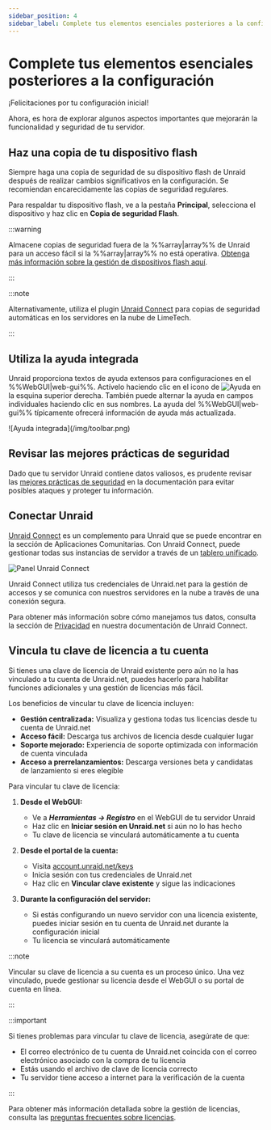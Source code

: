 ```yaml
---
sidebar_position: 4
sidebar_label: Complete tus elementos esenciales posteriores a la configuración
---
```


# Complete tus elementos esenciales posteriores a la configuración

¡Felicitaciones por tu configuración inicial!

Ahora, es hora de explorar algunos aspectos importantes que mejorarán la funcionalidad y seguridad de tu servidor.

## Haz una copia de tu dispositivo flash

Siempre haga una copia de seguridad de su dispositivo flash de Unraid después de realizar cambios significativos en la configuración. Se recomiendan encarecidamente las copias de seguridad regulares.

Para respaldar tu dispositivo flash, ve a la pestaña **Principal**, selecciona el dispositivo y haz clic en **Copia de seguridad Flash**.

:::warning

Almacene copias de seguridad fuera de la %%array|array%% de Unraid para un acceso fácil si la %%array|array%% no está operativa. [Obtenga más información sobre la gestión de dispositivos flash aquí](../../system-administration/maintain-and-update/changing-the-flash-device.mdx).

:::

:::note

Alternativamente, utiliza el plugin [Unraid Connect](../../../unraid-connect/overview-and-setup.mdx) para copias de seguridad automáticas en los servidores en la nube de LimeTech.

:::

## Utiliza la ayuda integrada

Unraid proporciona textos de ayuda extensos para configuraciones en el %%WebGUI|web-gui%%. Actívelo haciendo clic en el icono de ![Ayuda](/img/helpicon.png) en la esquina superior derecha. También puede alternar la ayuda en campos individuales haciendo clic en sus nombres. La ayuda del %%WebGUI|web-gui%% típicamente ofrecerá información de ayuda más actualizada.

<div style={{ margin: 'auto', maxWidth: '500px'}}>
  ![Ayuda integrada](/img/toolbar.png)
</div>

## Revisar las mejores prácticas de seguridad

Dado que tu servidor Unraid contiene datos valiosos, es prudente revisar las [mejores prácticas de seguridad](../../system-administration/secure-your-server/security-fundamentals.mdx) en la documentación para evitar posibles ataques y proteger tu información.

## Conectar Unraid

[Unraid Connect](../../../unraid-connect/overview-and-setup.mdx) es un complemento para Unraid que se puede encontrar en la sección de Aplicaciones Comunitarias. Con Unraid Connect, puede gestionar todas sus instancias de servidor a través de un [tablero unificado](https://connect.myunraid.net/).

![Panel Unraid Connect](/img/unraidconnectdashboard.png)

Unraid Connect utiliza tus credenciales de Unraid.net para la gestión de accesos y se comunica con nuestros servidores en la nube a través de una conexión segura.

Para obtener más información sobre cómo manejamos tus datos, consulta la sección de [Privacidad](../../../unraid-connect/overview-and-setup.mdx#data-collection-and-privacy) en nuestra documentación de Unraid Connect.

## Vincula tu clave de licencia a tu cuenta

Si tienes una clave de licencia de Unraid existente pero aún no la has vinculado a tu cuenta de Unraid.net, puedes hacerlo para habilitar funciones adicionales y una gestión de licencias más fácil.

Los beneficios de vincular tu clave de licencia incluyen:

- **Gestión centralizada:** Visualiza y gestiona todas tus licencias desde tu cuenta de Unraid.net
- **Acceso fácil:** Descarga tus archivos de licencia desde cualquier lugar
- **Soporte mejorado:** Experiencia de soporte optimizada con información de cuenta vinculada
- **Acceso a prerrelanzamientos:** Descarga versiones beta y candidatas de lanzamiento si eres elegible

Para vincular tu clave de licencia:

1. **Desde el WebGUI:**
   - Ve a ***Herramientas → Registro*** en el WebGUI de tu servidor Unraid
   - Haz clic en **Iniciar sesión en Unraid.net** si aún no lo has hecho
   - Tu clave de licencia se vinculará automáticamente a tu cuenta

2. **Desde el portal de la cuenta:**
   - Visita [account.unraid.net/keys](https://account.unraid.net/keys)
   - Inicia sesión con tus credenciales de Unraid.net
   - Haz clic en **Vincular clave existente** y sigue las indicaciones

3. **Durante la configuración del servidor:**
   - Si estás configurando un nuevo servidor con una licencia existente, puedes iniciar sesión en tu cuenta de Unraid.net durante la configuración inicial
   - Tu licencia se vinculará automáticamente

:::note

Vincular su clave de licencia a su cuenta es un proceso único. Una vez vinculado, puede gestionar su licencia desde el WebGUI o su portal de cuenta en línea.

:::

:::important

Si tienes problemas para vincular tu clave de licencia, asegúrate de que:

- El correo electrónico de tu cuenta de Unraid.net coincida con el correo electrónico asociado con la compra de tu licencia
- Estás usando el archivo de clave de licencia correcto
- Tu servidor tiene acceso a internet para la verificación de la cuenta

:::

Para obtener más información detallada sobre la gestión de licencias, consulta las [preguntas frecuentes sobre licencias](../../troubleshooting/licensing-faq.mdx).
